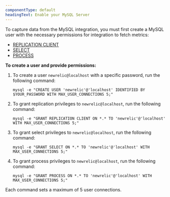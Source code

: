 ```yaml
---
componentType: default
headingText: Enable your MySQL Server
---
```


To capture data from the MySQL integration, you must first create a MySQL user with the necessary permissions for integration to fetch metrics: 

* [REPLICATION CLIENT](https://dev.mysql.com/doc/refman/5.7/en/privileges-provided.html#priv_replication-client)
* [SELECT](https://dev.mysql.com/doc/refman/5.7/en/privileges-provided.html#priv_select)
* [PROCESS](https://dev.mysql.com/doc/refman/5.7/en/privileges-provided.html#priv_process)

**To create a user and provide permissions:**

1. To create a user `newrelic@localhost` with a specific password, run the following command:
   ```shell
   mysql -e "CREATE USER 'newrelic'@'localhost' IDENTIFIED BY $YOUR_PASSWORD WITH MAX_USER_CONNECTIONS 5;"
   ```

2. To grant replication privileges to `newrelic@localhost`, run the following command:
   ```shell
   mysql -e "GRANT REPLICATION CLIENT ON *.* TO 'newrelic'@'localhost' WITH MAX_USER_CONNECTIONS 5;"
   ```

3. To grant select privileges to `newrelic@localhost`, run the following command:
   ```shell
   mysql -e "GRANT SELECT ON *.* TO 'newrelic'@'localhost' WITH MAX_USER_CONNECTIONS 5;"
   ```

4. To grant process privileges to `newrelic@localhost`, run the following command:
   ```shell
   mysql -e "GRANT PROCESS ON *.* TO 'newrelic'@'localhost' WITH MAX_USER_CONNECTIONS 5;"
   ```

<Callout variant="tip">
Each command sets a maximum of 5 user connections.
</Callout>